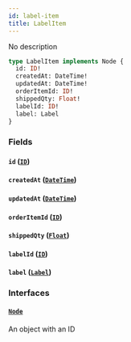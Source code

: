 ```yaml
---
id: label-item
title: LabelItem
---
```


No description

```graphql
type LabelItem implements Node {
  id: ID!
  createdAt: DateTime!
  updatedAt: DateTime!
  orderItemId: ID!
  shippedQty: Float!
  labelId: ID!
  label: Label
}
```

### Fields

#### `id` ([`ID`](../rate-manager-service/scalars/id))

#### `createdAt` ([`DateTime`](../rate-manager-service/scalars/date-time))

#### `updatedAt` ([`DateTime`](../rate-manager-service/scalars/date-time))

#### `orderItemId` ([`ID`](../rate-manager-service/scalars/id))

#### `shippedQty` ([`Float`](../rate-manager-service/scalars/float))

#### `labelId` ([`ID`](../rate-manager-service/scalars/id))

#### `label` ([`Label`](../rate-manager-service/objects/label))

### Interfaces

#### [`Node`](../rate-manager-service/interfaces/node)

An object with an ID

